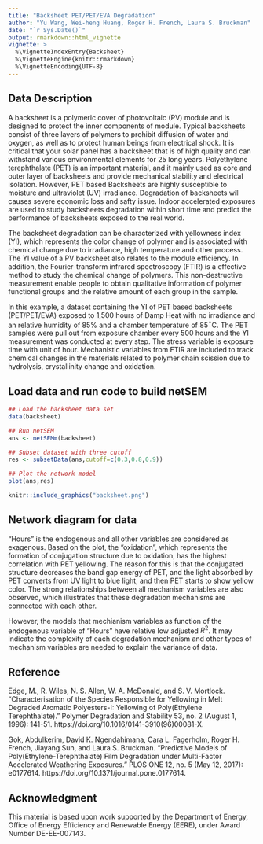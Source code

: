 ---
title: "Backsheet PET/PET/EVA Degradation"
author: "Yu Wang, Wei-heng Huang, Roger H. French, Laura S. Bruckman"
date: "`r Sys.Date()`"
output: rmarkdown::html_vignette
vignette: >
  %\VignetteIndexEntry{Backsheet}
  %\VignetteEngine{knitr::rmarkdown}
  %\VignetteEncoding{UTF-8}
---

Data Description
-----------------------------------
A backsheet is a polymeric cover of photovoltaic (PV) module and is designed to protect the inner components of module.
Typical backsheets consist of three layers of polymers to prohibit diffusion of water and oxygen, as well as to protect human beings from electrical shock. 
It is critical that your solar panel has a backsheet that is of high quality and can withstand various environmental elements for 25 long years.
Polyethylene terephthalate (PET) is an important material, and it mainly used as core and outer layer of backsheets and provide mechanical stability and electrical isolation.
However, PET based Backsheets are highly susceptible to moisture and ultraviolet (UV) irradiance.
Degradation of backsheets will causes severe economic loss and safty issue.
Indoor accelerated exposures are used to study backsheets degradation within short time and predict the performance of backsheets exposed to the real world.

The backsheet degradation can be characterized with yellowness index (YI), which represents the color change of polymer and is associated with chemical change due to irradiance, high temperature and other process.
The YI value of a PV backsheet also relates to the module efficiency.
In addition, the Fourier-transform infrared spectroscopy (FTIR) is a effective method to study the chemical change of polymers.
This non-destructive measurement enable people to obtain qualitative information of polymer functional groups and the relative amount of each group in the sample.

In this example, a dataset containing the YI of PET based backsheets (PET/PET/EVA) exposed to 1,500 hours of Damp Heat with no irradiance and an relative humidity of 85\% and a chamber temperature of 85$^\circ$C. 
The PET samples were pull out from exposure chamber every 500 hours and the YI measurement was conducted at every step.
The stress variable is exposure time with unit of hour.
Mechanistic variables from FTIR are included to track chemical changes in the materials related to polymer chain scission due to hydrolysis, crystallinity change and oxidation.


Load data and run code to build netSEM 
------------------------------------------
```{r, message=FALSE, eval=FALSE}

## Load the backsheet data set
data(backsheet)

## Run netSEM
ans <- netSEMm(backsheet)

## Subset dataset with three cutoff
res <- subsetData(ans,cutoff=c(0.3,0.8,0.9))

## Plot the network model 
plot(ans,res)

```


```{r, out.width="675px", echo=FALSE}
knitr::include_graphics("backsheet.png")
```


Network diagram for data
--------------------------
"Hours" is the endogenous and all other variables are considered as exagenous. 
Based on the plot, the "oxidation", which represents the formation of conjugation structure due to oxidation, has the highest correlation with PET yellowing.
The reason for this is that the conjugated structure decreases the band gap energy of PET, and the light absorbed by PET converts from UV light to blue light, and then PET starts to show yellow color.
The strong relationships between all mechanism variables are also observed, which illustrates that these degradation mechanisms are connected with each other.

However, the models that mechianism variables as function of the endogenous variable of "Hours" have relative low adjusted $R^2$.
It may indicate the complexity of each degradation mechanism and other types of mechanism variables are needed to explain the variance of data.



Reference
--------------------------
Edge, M., R. Wiles, N. S. Allen, W. A. McDonald, and S. V. Mortlock. "Characterisation of the Species Responsible for Yellowing in Melt Degraded Aromatic Polyesters-I: Yellowing of Poly(Ethylene Terephthalate)." Polymer Degradation and Stability 53, no. 2 (August 1, 1996): 141-51. https://doi.org/10.1016/0141-3910(96)00081-X.

Gok, Abdulkerim, David K. Ngendahimana, Cara L. Fagerholm, Roger H. French, Jiayang Sun, and Laura S. Bruckman. "Predictive Models of Poly(Ethylene-Terephthalate) Film Degradation under Multi-Factor Accelerated Weathering Exposures." PLOS ONE 12, no. 5 (May 12, 2017): e0177614. https://doi.org/10.1371/journal.pone.0177614.


Acknowledgment
--------------------------
This material is based upon work supported by the Department of Energy, Office of Energy Efficiency and Renewable Energy (EERE), under Award Number DE-EE-007143.

